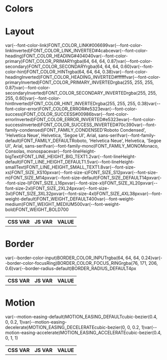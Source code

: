 
<Meta title="FDS|Dictionary" />

# Colors

<Story name="Colors">
  <ColorSwatchWrapper>
      <ColorSwatch hex="404040" cssVar="var(--color-charcoal)" jsVar="COLOR_CHARCOAL" />
      <ColorSwatch hex="757575" cssVar="var(--color-slate)" jsVar="COLOR_SLATE" />
      <ColorSwatch hex="a2a0a0" cssVar="var(--color-gray)" jsVar="COLOR_GRAY" />
      <ColorSwatch hex="c2bfbf" cssVar="var(--color-silver)" jsVar="COLOR_SILVER" />
      <ColorSwatch hex="d6d4d4" cssVar="var(--color-timberwolf)" jsVar="COLOR_TIMBERWOLF" />
      <ColorSwatch hex="f2f2f2" cssVar="var(--color-lightGray)" jsVar="COLOR_LIGHT_GRAY" />
      <ColorSwatch hex="ffffff" cssVar="var(--color-white)" jsVar="COLOR_WHITE" />
      <ColorSwatch hex="003366" cssVar="var(--color-navy)" jsVar="COLOR_NAVY" />
      <ColorSwatch hex="006699" cssVar="var(--color-blue)" jsVar="COLOR_BLUE" />
      <ColorSwatch hex="4cabce" cssVar="var(--color-aqua)" jsVar="COLOR_AQUA" />
      <ColorSwatch hex="bbdbe5" cssVar="var(--color-sky)" jsVar="COLOR_SKY" />
      <ColorSwatch hex="f1f5f7" cssVar="var(--color-haze)" jsVar="COLOR_HAZE" />
      <ColorSwatch hex="e5323e" cssVar="var(--color-red)" jsVar="COLOR_RED" />
      <ColorSwatch hex="ff6633" cssVar="var(--color-orange)" jsVar="COLOR_ORANGE" />
      <ColorSwatch hex="f9a862" cssVar="var(--color-sienna)" jsVar="COLOR_SIENNA" />
      <ColorSwatch hex="fcc89a" cssVar="var(--color-sand)" jsVar="COLOR_SAND" />
      <ColorSwatch hex="00986b" cssVar="var(--color-green)" jsVar="COLOR_GREEN" />
      <ColorSwatch hex="70c390" cssVar="var(--color-mint)" jsVar="COLOR_MINT" />
      <ColorSwatch hex="a02385" cssVar="var(--color-purple)" jsVar="COLOR_PURPLE" />
      <ColorSwatch hex="d772ad" cssVar="var(--color-violet)" jsVar="COLOR_VIOLET" />
  </ColorSwatchWrapper>
</Story>

# Layout

<Story name="Layout">
  <Table>
    <thead>
      <tr>
        <th>CSS VAR</th>
        <th>JS VAR</th>
        <th>VALUE</th>
      </tr>
    </thead>
    <TableBody>
        <tr>
          <TableCell>var(--font-color-link)</TableCell>
          <TableCell>FONT_COLOR_LINK</TableCell>
          <TableCell>#006699</TableCell>
        </tr>
        <tr>
          <TableCell>var(--font-color-linkInverted)</TableCell>
          <TableCell>FONT_COLOR_LINK_INVERTED</TableCell>
          <TableCell>#4cabce</TableCell>
        </tr>
        <tr>
          <TableCell>var(--font-color-heading)</TableCell>
          <TableCell>FONT_COLOR_HEADING</TableCell>
          <TableCell>#404040</TableCell>
        </tr>
        <tr>
          <TableCell>var(--font-color-primary)</TableCell>
          <TableCell>FONT_COLOR_PRIMARY</TableCell>
          <TableCell>rgba(64, 64, 64, 0.87)</TableCell>
        </tr>
        <tr>
          <TableCell>var(--font-color-secondary)</TableCell>
          <TableCell>FONT_COLOR_SECONDARY</TableCell>
          <TableCell>rgba(64, 64, 64, 0.60)</TableCell>
        </tr>
        <tr>
          <TableCell>var(--font-color-hint)</TableCell>
          <TableCell>FONT_COLOR_HINT</TableCell>
          <TableCell>rgba(64, 64, 64, 0.38)</TableCell>
        </tr>
        <tr>
          <TableCell>var(--font-color-headingInverted)</TableCell>
          <TableCell>FONT_COLOR_HEADING_INVERTED</TableCell>
          <TableCell>#ffffff</TableCell>
        </tr>
        <tr>
          <TableCell>var(--font-color-primaryInverted)</TableCell>
          <TableCell>FONT_COLOR_PRIMARY_INVERTED</TableCell>
          <TableCell>rgba(255, 255, 255, 0.87)</TableCell>
        </tr>
        <tr>
          <TableCell>var(--font-color-secondaryInverted)</TableCell>
          <TableCell>FONT_COLOR_SECONDARY_INVERTED</TableCell>
          <TableCell>rgba(255, 255, 255, 0.60)</TableCell>
        </tr>
        <tr>
          <TableCell>var(--font-color-hintInverted)</TableCell>
          <TableCell>FONT_COLOR_HINT_INVERTED</TableCell>
          <TableCell>rgba(255, 255, 255, 0.38)</TableCell>
        </tr>
        <tr>
          <TableCell>var(--font-color-error)</TableCell>
          <TableCell>FONT_COLOR_ERROR</TableCell>
          <TableCell>#e5323e</TableCell>
        </tr>
        <tr>
          <TableCell>var(--font-color-success)</TableCell>
          <TableCell>FONT_COLOR_SUCCESS</TableCell>
          <TableCell>#00986b</TableCell>
        </tr>
        <tr>
          <TableCell>var(--font-color-errorInverted)</TableCell>
          <TableCell>FONT_COLOR_ERROR_INVERTED</TableCell>
          <TableCell>#e5323e</TableCell>
        </tr>
        <tr>
          <TableCell>var(--font-color-successInverted)</TableCell>
          <TableCell>FONT_COLOR_SUCCESS_INVERTED</TableCell>
          <TableCell>#70c390</TableCell>
        </tr>
        <tr>
          <TableCell>var(--font-family-condensed)</TableCell>
          <TableCell>FONT_FAMILY_CONDENSED</TableCell>
          <TableCell>&#x27;Roboto Condensed&#x27;, &#x27;Helvetica Neue&#x27;, Helvetica, &#x27;Segoe UI&#x27;, Arial, sans-serif</TableCell>
        </tr>
        <tr>
          <TableCell>var(--font-family-default)</TableCell>
          <TableCell>FONT_FAMILY_DEFAULT</TableCell>
          <TableCell>Roboto, &#x27;Helvetica Neue&#x27;, Helvetica, &#x27;Segoe UI&#x27;, Arial, sans-serif</TableCell>
        </tr>
        <tr>
          <TableCell>var(--font-family-mono)</TableCell>
          <TableCell>FONT_FAMILY_MONO</TableCell>
          <TableCell>Monaco, Consolas, monospace</TableCell>
        </tr>
        <tr>
          <TableCell>var(--font-lineHeight-bigText)</TableCell>
          <TableCell>FONT_LINE_HEIGHT_BIG_TEXT</TableCell>
          <TableCell>1.2</TableCell>
        </tr>
        <tr>
          <TableCell>var(--font-lineHeight-default)</TableCell>
          <TableCell>FONT_LINE_HEIGHT_DEFAULT</TableCell>
          <TableCell>1.5</TableCell>
        </tr>
        <tr>
          <TableCell>var(--font-lineHeight-smallText)</TableCell>
          <TableCell>FONT_LINE_HEIGHT_SMALL_TEXT</TableCell>
          <TableCell>1.8</TableCell>
        </tr>
        <tr>
          <TableCell>var(--font-size-xs)</TableCell>
          <TableCell>FONT_SIZE_XS</TableCell>
          <TableCell>10px</TableCell>
        </tr>
        <tr>
          <TableCell>var(--font-size-s)</TableCell>
          <TableCell>FONT_SIZE_S</TableCell>
          <TableCell>12px</TableCell>
        </tr>
        <tr>
          <TableCell>var(--font-size-m)</TableCell>
          <TableCell>FONT_SIZE_M</TableCell>
          <TableCell>14px</TableCell>
        </tr>
        <tr>
          <TableCell>var(--font-size-default)</TableCell>
          <TableCell>FONT_SIZE_DEFAULT</TableCell>
          <TableCell>14px</TableCell>
        </tr>
        <tr>
          <TableCell>var(--font-size-l)</TableCell>
          <TableCell>FONT_SIZE_L</TableCell>
          <TableCell>16px</TableCell>
        </tr>
        <tr>
          <TableCell>var(--font-size-xl)</TableCell>
          <TableCell>FONT_SIZE_XL</TableCell>
          <TableCell>20px</TableCell>
        </tr>
        <tr>
          <TableCell>var(--font-size-2xl)</TableCell>
          <TableCell>FONT_SIZE_2XL</TableCell>
          <TableCell>24px</TableCell>
        </tr>
        <tr>
          <TableCell>var(--font-size-3xl)</TableCell>
          <TableCell>FONT_SIZE_3XL</TableCell>
          <TableCell>32px</TableCell>
        </tr>
        <tr>
          <TableCell>var(--font-size-4xl)</TableCell>
          <TableCell>FONT_SIZE_4XL</TableCell>
          <TableCell>38px</TableCell>
        </tr>
        <tr>
          <TableCell>var(--font-weight-default)</TableCell>
          <TableCell>FONT_WEIGHT_DEFAULT</TableCell>
          <TableCell>400</TableCell>
        </tr>
        <tr>
          <TableCell>var(--font-weight-medium)</TableCell>
          <TableCell>FONT_WEIGHT_MEDIUM</TableCell>
          <TableCell>500</TableCell>
        </tr>
        <tr>
          <TableCell>var(--font-weight-bold)</TableCell>
          <TableCell>FONT_WEIGHT_BOLD</TableCell>
          <TableCell>700</TableCell>
        </tr>
    </TableBody>
  </Table>
</Story>

# Border

<Story name="Border">
  <Table>
    <thead>
      <tr>
        <th>CSS VAR</th>
        <th>JS VAR</th>
        <th>VALUE</th>
      </tr>
    </thead>
    <tbody>
        <tr>
          <TableCell>var(--border-color-input)</TableCell>
          <TableCell>BORDER_COLOR_INPUT</TableCell>
          <TableCell>rgba(64, 64, 64, 0.24)</TableCell>
        </tr>
        <tr>
          <TableCell>var(--border-color-focusRing)</TableCell>
          <TableCell>BORDER_COLOR_FOCUS_RING</TableCell>
          <TableCell>rgba(76, 171, 206, 0.6)</TableCell>
        </tr>
        <tr>
          <TableCell>var(--border-radius-default)</TableCell>
          <TableCell>BORDER_RADIUS_DEFAULT</TableCell>
          <TableCell>4px</TableCell>
        </tr>
    </tbody>
  </Table>
</Story>

# Motion

<Story name="Motion">
  <Table>
    <thead>
      <tr>
        <th>CSS VAR</th>
        <th>JS VAR</th>
        <th>VALUE</th>
      </tr>
    </thead>
    <tbody>
        <tr>
          <TableCell>var(--motion-easing-default)</TableCell>
          <TableCell>MOTION_EASING_DEFAULT</TableCell>
          <TableCell>cubic-bezier(0.4, 0, 0.2, 1)</TableCell>
        </tr>
        <tr>
          <TableCell>var(--motion-easing-decelerate)</TableCell>
          <TableCell>MOTION_EASING_DECELERATE</TableCell>
          <TableCell>cubic-bezier(0, 0, 0.2, 1)</TableCell>
        </tr>
        <tr>
          <TableCell>var(--motion-easing-accelerate)</TableCell>
          <TableCell>MOTION_EASING_ACCELERATE</TableCell>
          <TableCell>cubic-bezier(0.4, 0, 1, 1)</TableCell>
        </tr>
    </tbody>
  </Table>
</Story>
